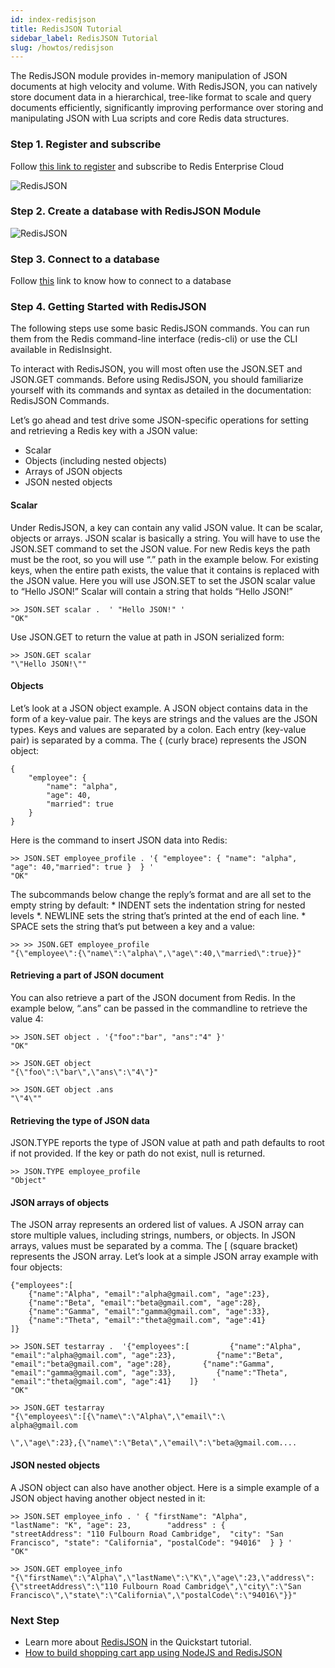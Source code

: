 ```yaml
---
id: index-redisjson
title: RedisJSON Tutorial
sidebar_label: RedisJSON Tutorial
slug: /howtos/redisjson
---
```


The RedisJSON module provides in-memory manipulation of JSON documents at high velocity and volume. With RedisJSON, you can natively store document data in a hierarchical, tree-like format to scale and query documents efficiently, significantly improving performance over storing and manipulating JSON with Lua scripts and core Redis data structures.


### Step 1. Register and subscribe

Follow [this link to register](/create/cloud/rediscloud) and subscribe to Redis Enterprise Cloud

![RedisJSON](redisjson3.png)

### Step 2. Create a database with RedisJSON Module

![RedisJSON](redisjson1.png)


### Step 3. Connect to a database


Follow [this](explore/redisinsight) link to know how to connect to a database



### Step 4. Getting Started with RedisJSON


The following steps use some basic RedisJSON commands. You can run them from the Redis command-line interface (redis-cli) or use the CLI available in RedisInsight. 

To interact with RedisJSON, you will most often use the JSON.SET and JSON.GET commands. Before using RedisJSON, you should familiarize yourself with its commands  and syntax as detailed in the documentation: RedisJSON Commands.


Let’s go ahead and test drive some JSON-specific operations for setting and retrieving a Redis key with a JSON value:

- Scalar
- Objects (including nested objects)
- Arrays of JSON objects
- JSON nested objects
 

####  Scalar

Under RedisJSON, a key can contain any valid JSON value. It can be scalar, objects or arrays. JSON scalar is basically a string. You will have to use the JSON.SET command to set the JSON value. For new Redis keys the path must be the root, so you will use “.” path in the example below. For existing keys, when the entire path exists, the value that it contains is replaced with the JSON value. Here you will use JSON.SET to set the JSON scalar value to “Hello JSON!” Scalar will contain a string that holds “Hello JSON!”

```
>> JSON.SET scalar .  ' "Hello JSON!" '
"OK"
```

Use JSON.GET to return the value at path in JSON serialized form:

```
>> JSON.GET scalar
"\"Hello JSON!\""
```

#### Objects

Let’s look at a JSON object example. A JSON object contains data in the form of a key-value pair. The keys are strings and the values are the JSON types. Keys and values are separated by a colon. Each entry (key-value pair) is separated by a comma. The { (curly brace) represents the JSON object:

```
{  
    "employee": {  
        "name": "alpha",   
        "age": 40,   
        "married": true  
    }  
}
```

Here is the command to insert JSON data into Redis:

```
>> JSON.SET employee_profile . '{ "employee": { "name": "alpha", "age": 40,"married": true }  } '
"OK"
```

The subcommands below change the reply’s format and are all set to the empty string by default: * INDENT sets the indentation string for nested levels *. NEWLINE sets the string that’s printed at the end of each line. * SPACE sets the string that’s put between a key and a value:

```
>> >> JSON.GET employee_profile
"{\"employee\":{\"name\":\"alpha\",\"age\":40,\"married\":true}}"
```

#### Retrieving a part of JSON document

You can also retrieve a part of the JSON document from Redis. In the example below, “.ans” can be passed in the commandline to retrieve the value 4:

```
>> JSON.SET object . '{"foo":"bar", "ans":"4" }'
"OK"
```

```
>> JSON.GET object
"{\"foo\":\"bar\",\"ans\":\"4\"}"
```

```
>> JSON.GET object .ans
"\"4\""
```

#### Retrieving the type of JSON data

JSON.TYPE reports the type of JSON value at path and path defaults to root if not provided. If the key or path do not exist, null is returned.

```
>> JSON.TYPE employee_profile
"Object"
```

#### JSON arrays of objects

The JSON array represents an ordered list of values. A JSON array can store multiple values, including strings, numbers, or objects. In JSON arrays, values must be separated by a comma. The [ (square bracket) represents the JSON array. Let’s look at a simple JSON array example with four objects:

```
{"employees":[    
    {"name":"Alpha", "email":"alpha@gmail.com", "age":23},    
    {"name":"Beta", "email":"beta@gmail.com", "age":28},  
    {"name":"Gamma", "email":"gamma@gmail.com", "age":33},    
    {"name":"Theta", "email":"theta@gmail.com", "age":41}   
]}  
 
>> JSON.SET testarray .  '{"employees":[         {"name":"Alpha", "email":"alpha@gmail.com", "age":23},         {"name":"Beta", "email":"beta@gmail.com", "age":28},       {"name":"Gamma", "email":"gamma@gmail.com", "age":33},         {"name":"Theta", "email":"theta@gmail.com", "age":41}    ]}   '
"OK"
 
>> JSON.GET testarray
"{\"employees\":[{\"name\":\"Alpha\",\"email\":\
alpha@gmail.com

\",\"age\":23},{\"name\":\"Beta\",\"email\":\"beta@gmail.com....
```

#### JSON nested objects

A JSON object can also have another object. Here is a simple example of a JSON object having another object nested in it:

```
>> JSON.SET employee_info . ' { "firstName": "Alpha",         "lastName": "K", "age": 23,        "address" : {            "streetAddress": "110 Fulbourn Road Cambridge",  "city": "San Francisco", "state": "California", "postalCode": "94016"  } } '
"OK"
```
 
```
>> JSON.GET employee_info
"{\"firstName\":\"Alpha\",\"lastName\":\"K\",\"age\":23,\"address\":{\"streetAddress\":\"110 Fulbourn Road Cambridge\",\"city\":\"San Francisco\",\"state\":\"California\",\"postalCode\":\"94016\"}}"
```

### Next Step

-  Learn more about [RedisJSON](https://oss.redislabs.com/redisjson/) in the Quickstart tutorial.
- [How to build shopping cart app using NodeJS and RedisJSON](/howtos/shoppingcart)
